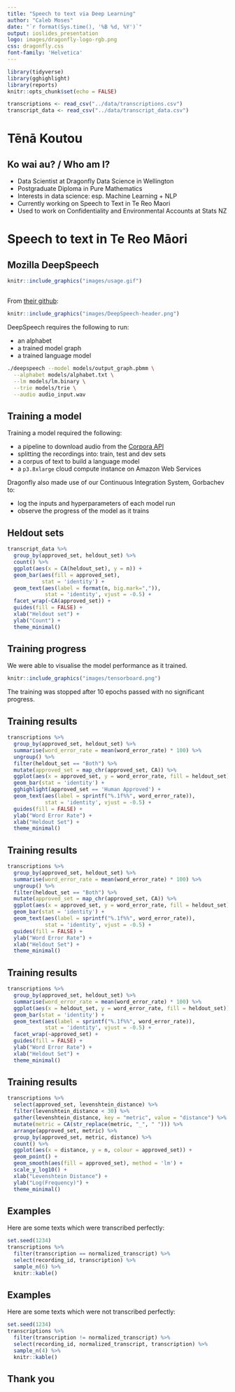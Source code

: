 ```yaml
---
title: "Speech to text via Deep Learning"
author: "Caleb Moses"
date: "`r format(Sys.time(), '%B %d, %Y')`"
output: ioslides_presentation
logo: images/dragonfly-logo-rgb.png
css: dragonfly.css
font-family: 'Helvetica'
---
```


```r
library(tidyverse)
library(gghighlight)
library(reports)
knitr::opts_chunk$set(echo = FALSE)
```

```r
transcriptions <- read_csv("../data/transcriptions.csv")
transcript_data <- read_csv("../data/transcript_data.csv")
```

# Tēnā Koutou

## Ko wai au? / Who am I?

- Data Scientist at Dragonfly Data Science in Wellington
- Postgraduate Diploma in Pure Mathematics
- Interests in data science: esp. Machine Learning + NLP
- Currently working on Speech to Text in Te Reo Maori
- Used to work on Confidentiality and Environmental Accounts at Stats NZ

# Speech to text in Te Reo Māori 

## Mozilla DeepSpeech

```r
knitr::include_graphics("images/usage.gif")
```

## 

From [their github](https://github.com/mozilla/DeepSpeech):

```r
knitr::include_graphics("images/DeepSpeech-header.png")
```

DeepSpeech requires the following to run:

- an alphabet
- a trained model graph
- a trained language model 

```bash
./deepspeech --model models/output_graph.pbmm \
  --alphabet models/alphabet.txt \
  --lm models/lm.binary \
  --trie models/trie \
  --audio audio_input.wav
```

## Training a model

Training a model required the following:

- a pipeline to download audio from the [Corpora API](https://github.com/tehikumedia/corpora)
- splitting the recordings into: train, test and dev sets
- a corpus of text to build a language model
- a `p3.8xlarge` cloud compute instance on Amazon Web Services

Dragonfly also made use of our Continuous Integration System, Gorbachev to:

- log the inputs and hyperparameters of each model run
- observe the progress of the model as it trains

## Heldout sets

```r
transcript_data %>% 
  group_by(approved_set, heldout_set) %>% 
  count() %>% 
  ggplot(aes(x = CA(heldout_set), y = n)) +
  geom_bar(aes(fill = approved_set),
           stat = 'identity') +
  geom_text(aes(label = format(n, big.mark=",")), 
            stat = 'identity', vjust = -0.5) +
  facet_wrap(~CA(approved_set)) +
  guides(fill = FALSE) +
  xlab("Heldout set") +
  ylab("Count") +
  theme_minimal()
```


## Training progress

We were able to visualise the model performance as it trained.

```r
knitr::include_graphics("images/tensorboard.png")
```

The training was stopped after 10 epochs passed with no significant progress.

## Training results

```r
transcriptions %>% 
  group_by(approved_set, heldout_set) %>% 
  summarise(word_error_rate = mean(word_error_rate) * 100) %>%  
  ungroup() %>% 
  filter(heldout_set == "Both") %>% 
  mutate(approved_set = map_chr(approved_set, CA)) %>% 
  ggplot(aes(x = approved_set, y = word_error_rate, fill = heldout_set)) +
  geom_bar(stat = 'identity') +
  gghighlight(approved_set == 'Human Approved') + 
  geom_text(aes(label = sprintf("%.1f%%", word_error_rate)),
            stat = 'identity', vjust = -0.5) +
  guides(fill = FALSE) +
  ylab("Word Error Rate") +
  xlab("Heldout Set") +
  theme_minimal()
```

## Training results

```r
transcriptions %>% 
  group_by(approved_set, heldout_set) %>% 
  summarise(word_error_rate = mean(word_error_rate) * 100) %>%  
  ungroup() %>% 
  filter(heldout_set == "Both") %>% 
  mutate(approved_set = map_chr(approved_set, CA)) %>% 
  ggplot(aes(x = approved_set, y = word_error_rate, fill = heldout_set)) +
  geom_bar(stat = 'identity') +
  geom_text(aes(label = sprintf("%.1f%%", word_error_rate)),
            stat = 'identity', vjust = -0.5) +
  guides(fill = FALSE) +
  ylab("Word Error Rate") +
  xlab("Heldout Set") +
  theme_minimal()
```

## Training results

```r
transcriptions %>% 
  group_by(approved_set, heldout_set) %>% 
  summarise(word_error_rate = mean(word_error_rate) * 100) %>%  
  ggplot(aes(x = heldout_set, y = word_error_rate, fill = heldout_set)) +
  geom_bar(stat = 'identity') +
  geom_text(aes(label = sprintf("%.1f%%", word_error_rate)),
            stat = 'identity', vjust = -0.5) +
  facet_wrap(~approved_set) +
  guides(fill = FALSE) +
  ylab("Word Error Rate") +
  xlab("Heldout Set") +
  theme_minimal()
```

## Training results

```r
transcriptions %>% 
  select(approved_set, levenshtein_distance) %>% 
  filter(levenshtein_distance < 30) %>%
  gather(levenshtein_distance, key = "metric", value = "distance") %>% 
  mutate(metric = CA(str_replace(metric, "_", " "))) %>% 
  arrange(approved_set, metric) %>% 
  group_by(approved_set, metric, distance) %>% 
  count() %>% 
  ggplot(aes(x = distance, y = n, colour = approved_set)) +
  geom_point() +
  geom_smooth(aes(fill = approved_set), method = 'lm') +
  scale_y_log10() +
  xlab("Levenshtein Distance") +
  ylab("Log(Frequency)") +
  theme_minimal()
```

## Examples

Here are some texts which were transcribed perfectly:

```r
set.seed(1234)
transcriptions %>% 
  filter(transcription == normalized_transcript) %>% 
  select(recording_id, transcription) %>% 
  sample_n(6) %>% 
  knitr::kable()
```

## Examples

Here are some texts which were not transcribed perfectly:

```r
set.seed(1234)
transcriptions %>% 
  filter(transcription != normalized_transcript) %>% 
  select(recording_id, normalized_transcript, transcription) %>% 
  sample_n(4) %>% 
  knitr::kable()
```

## Thank you






